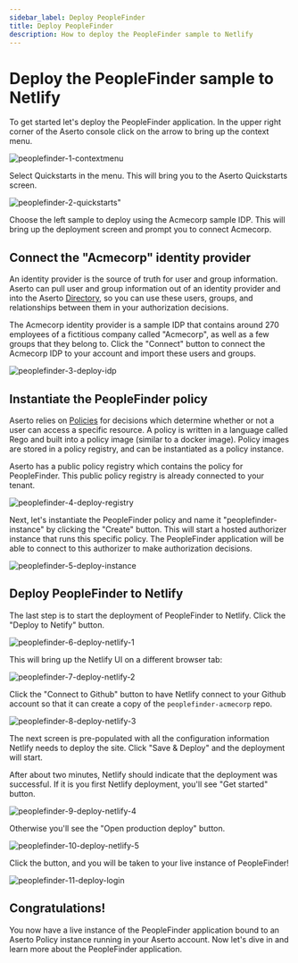 ```yaml
---
sidebar_label: Deploy PeopleFinder
title: Deploy PeopleFinder
description: How to deploy the PeopleFinder sample to Netlify
---
```


# Deploy the PeopleFinder sample to Netlify

To get started let's deploy the PeopleFinder application. In the upper right corner of the Aserto console click on the arrow to bring up the context menu.

![peoplefinder-1-contextmenu](/peoplefinder-1-contextmenu.png)

Select Quickstarts in the menu. This will bring you to the Aserto Quickstarts screen.

![peoplefinder-2-quickstarts"](/peoplefinder-2-quickstarts.png)

Choose the left sample to deploy using the Acmecorp sample IDP. This will bring up the deployment screen and prompt you to connect Acmecorp. 

## Connect the "Acmecorp" identity provider

An identity provider is the source of truth for user and group information. Aserto can pull user and group information out of an identity provider and into the Aserto [Directory](/docs/overview/directory), so you can use these users, groups, and relationships between them in your authorization decisions.

The Acmecorp identity provider is a sample IDP that contains around 270 employees of a fictitious company called "Acmecorp", as well as a few groups that they belong to. Click the "Connect" button to connect the Acmecorp IDP to your account and import these users and groups.

![peoplefinder-3-deploy-idp](/peoplefinder-3-deploy-idp.png)

## Instantiate the PeopleFinder policy
 
Aserto relies on [Policies](/docs/overview/policy-lifecycle) for decisions which determine whether or not a user can access a specific resource. A policy is written in a language called Rego and built into a policy image (similar to a docker image). Policy images are stored in a policy registry, and can be instantiated as a policy instance. 

Aserto has a public policy registry which contains the policy for PeopleFinder. This public policy registry is already connected to your tenant.

![peoplefinder-4-deploy-registry](/peoplefinder-4-deploy-registry.png)

Next, let's instantiate the PeopleFinder policy and name it "peoplefinder-instance" by clicking the "Create" button. This will start a hosted authorizer instance that runs this specific policy. The PeopleFinder application will be able to connect to this authorizer to make authorization decisions.

![peoplefinder-5-deploy-instance](/peoplefinder-5-deploy-instance.png)

## Deploy PeopleFinder to Netlify

The last step is to start the deployment of PeopleFinder to Netlify. Click the "Deploy to Netify" button.

![peoplefinder-6-deploy-netlify-1](/peoplefinder-6-deploy-netlify-1.png)

This will bring up the Netlify UI on a different browser tab:

![peoplefinder-7-deploy-netlify-2](/peoplefinder-7-deploy-netlify-2.png)

Click the "Connect to Github" button to have Netlify connect to your Github account so that it can create a copy of the `peoplefinder-acmecorp` repo.

![peoplefinder-8-deploy-netlify-3](/peoplefinder-8-deploy-netlify-3.png)

The next screen is pre-populated with all the configuration information Netlify needs to deploy the site. Click "Save & Deploy" and the deployment will start.

After about two minutes, Netlify should indicate that the deployment was successful. If it is you first Netlify deployment, you'll see "Get started" button.

![peoplefinder-9-deploy-netlify-4](/peoplefinder-9-deploy-netlify-4.png)

Otherwise you'll see the "Open production deploy" button.

![peoplefinder-10-deploy-netlify-5](/peoplefinder-10-deploy-netlify-5.png)

Click the button, and you will be taken to your live instance of PeopleFinder!

![peoplefinder-11-deploy-login](/peoplefinder-11-deploy-login.png)

## Congratulations!

You now have a live instance of the PeopleFinder application bound to an Aserto Policy instance running in your Aserto account. Now let's dive in and learn more about the PeopleFinder application.


